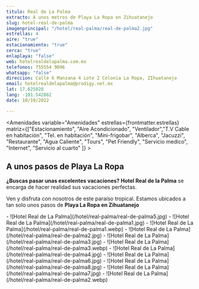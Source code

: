 ```yaml
---
titulo: Real de La Palma
extracto: A unos metros de Playa La Ropa en Zihuatanejo
slug: hotel-real-de-palma
imagenprincipal: "/hotel/real-palma/real-de-palma2.jpg"
estrellas: 4
aire: "true"
estacionamiento: "true"
cerca: "true"
enlaplaya: "false"
web: hotelrealdelapalma.com.mx
telefonos: 755554 9096
whatsapp: "false"
direccion: Calle 6 Manzana 4 Lote 2 Colonia La Ropa, ZIhuatanejo
email: hotelrealdelapalma@prodigy.net.mx
lat: 17.625028
lang: -101.542862
date: 10/19/2022

---
```


<Amenidades variable="Amenidades" estrellas={frontmatter.estrellas} matriz={["Estacionamiento", "Aire Acondicionado", "Ventilador","T.V Cable en habitación", "Tel. en habitación", "Mini-frigobar", "Alberca", "Jacuzzi", "Restaurante", "Agua Caliente", "Tours", "Pet Friendly", "Servicio medico", "Internet", "Servicio al cuarto" ]} > 


## A unos pasos de Playa La Ropa


**¿Buscas pasar unas excelentes vacaciones? Hotel Real de la Palma** se encarga de hacer realidad sus vacaciones perfectas.

Ven y disfruta con nosotros de este paraíso tropical. Estamos ubicados a tan solo unos pasos de **Playa La Ropa en Zihuatanejo**

</Amenidades>

<Galeria>
- ![Hotel Real de La Palma](/hotel/real-palma/real-de-palma5.jpg)
- ![Hotel Real de La Palma](/hotel/real-palma/real-de-palma1.jpg)
- ![Hotel Real de La Palma](/hotel/real-palma/real-de-palma1.webp)
- ![Hotel Real de La Palma](/hotel/real-palma/real-de-palma2.jpg)
- ![Hotel Real de La Palma](/hotel/real-palma/real-de-palma3.jpg)
- ![Hotel Real de La Palma](/hotel/real-palma/real-de-palma3.webp)
- ![Hotel Real de La Palma](/hotel/real-palma/real-de-palma4.jpg)
- ![Hotel Real de La Palma](/hotel/real-palma/real-de-palma6.jpg)
- ![Hotel Real de La Palma](/hotel/real-palma/real-de-palma8.jpg)
- ![Hotel Real de La Palma](/hotel/real-palma/real-de-palma7.jpg)
- ![Hotel Real de La Palma](/hotel/real-palma/real-de-palma2.webp)
</Galeria>
